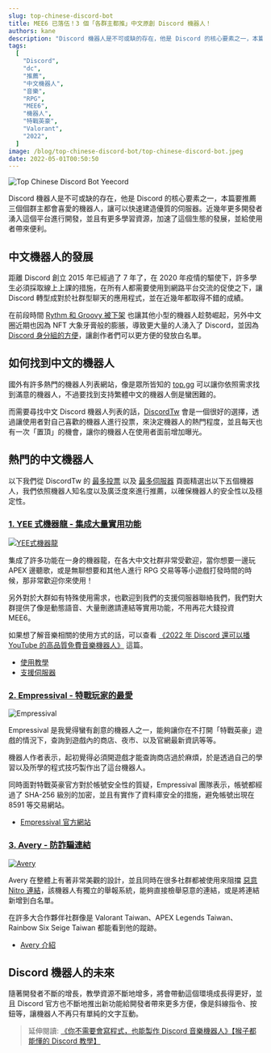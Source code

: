 ```yaml
---
slug: top-chinese-discord-bot
title: MEE6 已落伍！3 個「各群主都推」中文原創 Discord 機器人！
authors: kane
description: "Discord 機器人是不可或缺的存在，他是 Discord 的核心要素之一，本篇要推薦三個個群主都會喜愛的機器人，讓可以快速建造優質的伺服器。近幾年更多開發者湧入這個平台進行開發，並且有更多學習資源，加速了這個生態的發展，並給使用者帶來便利。"
tags:
  [
    "Discord",
    "dc",
    "推薦",
    "中文機器人",
    "音樂",
    "RPG",
    "MEE6",
    "機器人",
    "特戰英豪",
    "Valorant",
    "2022",
  ]
image: /blog/top-chinese-discord-bot/top-chinese-discord-bot.jpeg
date: 2022-05-01T00:50:50
---
```



![Top Chinese Discord Bot Yeecord](@static/blog/top-chinese-discord-bot/top-chinese-discord-bot.jpeg)

Discord 機器人是不可或缺的存在，他是 Discord 的核心要素之一，本篇要推薦三個個群主都會喜愛的機器人，讓可以快速建造優質的伺服器。近幾年更多開發者湧入這個平台進行開發，並且有更多學習資源，加速了這個生態的發展，並給使用者帶來便利。

## 中文機器人的發展

距離 Discord 創立 2015 年已經過了 7 年了，在 2020 年疫情的驅使下，許多學生必須採取線上上課的措施，在所有人都需要使用到網路平台交流的促使之下，讓 Discord 轉型成對於社群型聊天的應用程式，並在近幾年都取得不錯的成績。

在前段時間 [Rythm 和 Groovy 被下架](/blog/how-to-invite-bot/#rythm-%E5%92%8C-groovy-%E8%A2%AB%E4%B8%8B%E6%9E%B6) 也讓其他小型的機器人趁勢崛起，另外中文圈近期也因為 NFT 大象牙膏般的膨脹，導致更大量的人湧入了 Discord，並因為 [Discord 身分組的方便](/blog/discord-permissions-you-need-to-know/)，讓創作者們可以更方便的發放白名單。

<Adsense />

## 如何找到中文的機器人

國外有許多熱門的機器人列表網站，像是眾所皆知的 [top.gg](https://top.gg/bot/584213384409382953) 可以讓你依照需求找到滿意的機器人，不過要找到支持繁體中文的機器人倒是蠻困難的。

而需要尋找中文 Discord 機器人列表的話，[DiscordTw](https://discordservers.tw) 會是一個很好的選擇，透過讓使用者對自己喜歡的機器人進行投票，來決定機器人的熱門程度，並且每天也有一次「置頂」的機會，讓你的機器人在使用者面前增加曝光。

## 熱門的中文機器人

以下我們從 DiscordTw 的 [最多投票](https://discordservers.tw/b/vote) 以及 [最多伺服器](https://discordservers.tw/b/guild_count) 頁面精選出以下五個機器人，我們依照機器人知名度以及廣泛度來進行推薦，以確保機器人的安全性以及穩定性。

### [1. YEE 式機器龍 - 集成大量實用功能](/)

[![YEE式機器龍](@static/img/branding.png)](/)

<Adsense />

集成了許多功能在一身的機器龍，在各大中文社群非常受歡迎，當你想要一邊玩 APEX 邊聽歌，或是無聊想要和其他人進行 RPG 交易等等小遊戲打發時間的時候，那非常歡迎你來使用！

另外對於大群如有特殊使用需求，也歡迎到我們的支援伺服器聯絡我們，我們對大群提供了像是動態語音、大量刪邀請連結等實用功能，不用再花大錢投資 MEE6。

如果想了解音樂相關的使用方式的話，可以查看 [《2022 年 Discord 還可以播 YouTube 的高品質免費音樂機器人》](/blog/how-to-invite-bot/) 這篇。

- [使用教學](/docs/)
- [支援伺服器](https://discord.gg/yeecord)

### [2. Empressival - 特戰玩家的最愛](https://discordservers.tw/bots/942082423846486056)

![Empressival](@static/blog/top-chinese-discord-bot/empressival.jpg)

<Adsense />

Empressival 是我覺得蠻有創意的機器人之一，能夠讓你在不打開「特戰英豪」遊戲的情況下，查詢到遊戲內的商店、夜市、以及官網最新資訊等等。

機器人作者表示，起初覺得必須開遊戲才能查詢商店過於麻煩，於是透過自己的學習以及所學的程式技巧製作出了這台機器人。

同時面對特戰英豪官方對於帳號安全性的質疑，Empressival 團隊表示，帳號都經過了 SHA-256 級別的加密，並且有實作了資料庫安全的措施，避免帳號出現在 8591 等交易網站。

- [Empressival 官方網站](https://empressival.com/)

### [3. Avery - 防詐騙連結](https://discordservers.tw/bots/876367835486646282)

[![Avery](@static/blog/top-chinese-discord-bot/avery.jpg)](https://www.youtube.com/watch?v=DXunoYTC570)

Avery 在整體上有著非常美觀的設計，並且同時在很多社群都被使用來阻擋 [惡意 Nitro 連結](/blog/discord-permissions-you-need-to-know/#%E5%85%8D%E8%B2%BB-discord-nitro)，該機器人有獨立的舉報系統，能夠直接檢舉惡意的連結，或是將連結新增到白名單。

在許多大合作夥伴社群像是 Valorant Taiwan、APEX Legends Taiwan、Rainbow Six Seige Taiwan 都能看到他的蹤跡。

- [Avery 介紹](https://discordservers.tw/bots/876367835486646282)

## Discord 機器人的未來

隨著開發者不斷的增長，教學資源不斷地增多，將會帶動這個環境成長得更好，並且 Discord 官方也不斷地推出新功能給開發者帶來更多方便，像是斜線指令、按鈕等，讓機器人不再只有單純的文字互動。

> 延伸閱讀: [《你不需要會寫程式，也能製作 Discord 音樂機器人》【猴子都能懂的 Discord 教學】](/blog/make-discord-music-bot-without-coding/)

<Adsense />
